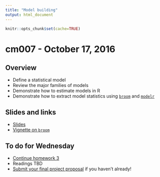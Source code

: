 ```yaml
---
title: "Model building"
output: html_document
---
```


```r
knitr::opts_chunk$set(cache=TRUE)
```

# cm007 - October 17, 2016

## Overview

* Define a statistical model
* Review the major families of models
* Demonstrate how to estimate models in R
* Demonstrate how to extract model statistics using [`broom`](https://cran.r-project.org/web/packages/broom/index.html) and [`modelr`](https://github.com/hadley/modelr)

## Slides and links

* [Slides](extras/cm007_slides.html)
* [Vignette on `broom`](https://cran.r-project.org/web/packages/broom/vignettes/broom.html)

## To do for Wednesday

* [Continue homework 3](hw03-programming.html)
* Readings TBD
* [Submit your final project proposal](https://docs.google.com/forms/d/e/1FAIpQLSddYTxsCLZyunFIZGG33Pt1hW8M5CwPa8uMMIxJsHU-CuR91w/viewform) if you haven't already!


